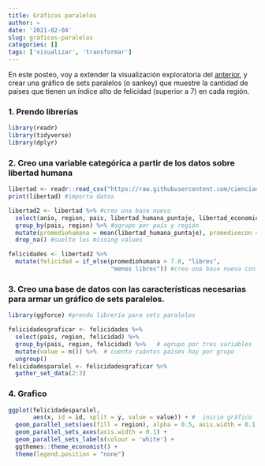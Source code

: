 ```yaml
---
title: Gráficos paralelos
author: ~
date: '2021-02-04'
slug: gráficos-paralelos
categories: []
tags: ['visualizar', 'transformar']
---
```


En este posteo, voy a extender la visualización exploratoria del [anterior](/cuarto), y crear una gráfico de sets paralelos (o sankey) que muestre la cantidad de países que tienen un índice alto de felicidad (superior a 7) en cada región. 

### 1. Prendo librerías

```r

library(readr)
library(tidyverse)
library(dplyr)

```

### 2. Creo una variable categórica a partir de los datos sobre libertad humana

```r
libertad <- readr::read_csv("https://raw.githubusercontent.com/cienciadedatos/datos-de-miercoles/master/datos/2019/2019-08-14/libertad.csv")
print(libertad) #importo datos

libertad2 <- libertad %>% #creo una base nueva
  select(anio, region, pais, libertad_humana_puntaje, libertad_economica_puntaje) %>% #elijo variables de interés
  group_by(pais, region) %>% #agrupo por país y región
  mutate(promediohumana = mean(libertad_humana_puntaje), promedioecon = mean(libertad_economica_puntaje)) %>% #calculo promedios para cada país
  drop_na() #suelto los missing values

felicidades <- libertad2 %>% 
  mutate(felicidad = if_else(promediohumana > 7.0, "libres",
                             "menos libres")) #creo una base nueva con una variable categórica

```

### 3. Creo una base de datos con las características necesarias para armar un gráfico de sets paralelos.

```r
library(ggforce) #prendo librería para sets paralelos

felicidadesgraficar <- felicidades %>% 
  select(pais, region, felicidad) %>% 
  group_by(pais, region, felicidad) %>%   # agrupo por tres variables
  mutate(value = n()) %>%  # cuento cuántos países hay por grupo
  ungroup() 
felicidadesparalel <- felicidadesgraficar %>% 
  gather_set_data(2:3) 

```

### 4. Grafico

```r

ggplot(felicidadesparalel,
       aes(x, id = id, split = y, value = value)) + #  inicio gráfico
  geom_parallel_sets(aes(fill = region), alpha = 0.5, axis.width = 0.1) +
  geom_parallel_sets_axes(axis.width = 0.1) +
  geom_parallel_sets_labels(colour = 'white') +
  ggthemes::theme_economist() +
  theme(legend.position = "none")
  
```

